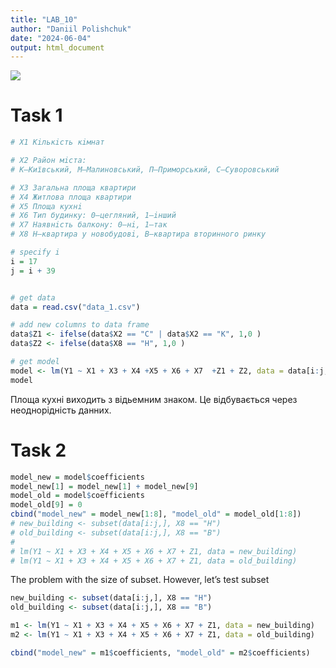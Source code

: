 ```yaml
---
title: "LAB_10"
author: "Daniil Polishchuk"
date: "2024-06-04"
output: html_document
---
```


![](images/Screenshot 2024-05-31 110505.png)

# Task 1
```r
# X1 Кiлькiсть кiмнат

# X2 Район мiста:
# К—Київський, М—Малиновський, П—Приморський, С—Суворовський

# X3 Загальна площа квартири
# X4 Житлова площа квартири
# X5 Площа кухнi
# X6 Тип будинку: 0—цегляний, 1—iнший
# X7 Наявнiсть балкону: 0—нi, 1—так
# X8 Н—квартира у новобудовi, В—квартира вторинного ринку
```

```r
# specify i 
i = 17
j = i + 39


# get data 
data = read.csv("data_1.csv")

# add new columns to data frame 
data$Z1 <- ifelse(data$X2 == "С" | data$X2 == "К", 1,0 )
data$Z2 <- ifelse(data$X8 == "Н", 1,0 )

# get model 
model <- lm(Y1 ~ X1 + X3 + X4 +X5 + X6 + X7  +Z1 + Z2, data = data[i:j,])
model
```
Площа кухні виходить з відьемним знаком. Це відбувається через неоднорідність данних.

# Task 2

```r
model_new = model$coefficients
model_new[1] = model_new[1] + model_new[9]
model_old = model$coefficients
model_old[9] = 0
cbind("model_new" = model_new[1:8], "model_old" = model_old[1:8])
# new_building <- subset(data[i:j,], X8 == "Н")
# old_building <- subset(data[i:j,], X8 == "В")
# 
# lm(Y1 ~ X1 + X3 + X4 + X5 + X6 + X7 + Z1, data = new_building)
# lm(Y1 ~ X1 + X3 + X4 + X5 + X6 + X7 + Z1, data = old_building)
```
The problem with the size of subset. However,
let's test subset 

```r
new_building <- subset(data[i:j,], X8 == "Н")
old_building <- subset(data[i:j,], X8 == "В")

m1 <- lm(Y1 ~ X1 + X3 + X4 + X5 + X6 + X7 + Z1, data = new_building)
m2 <- lm(Y1 ~ X1 + X3 + X4 + X5 + X6 + X7 + Z1, data = old_building)

cbind("model_new" = m1$coefficients, "model_old" = m2$coefficients)
```